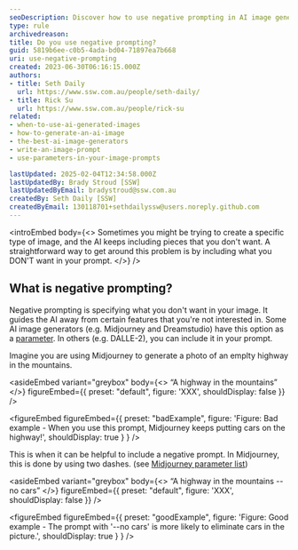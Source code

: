 ```yaml
---
seoDescription: Discover how to use negative prompting in AI image generation to create clearer results by excluding unwanted elements in Midjourney, DALL-E-2, and other tools.
type: rule
archivedreason:
title: Do you use negative prompting?
guid: 5819b6ee-c0b5-4ada-bd04-71897ea7b668
uri: use-negative-prompting
created: 2023-06-30T06:16:15.000Z
authors:
- title: Seth Daily
  url: https://www.ssw.com.au/people/seth-daily/
- title: Rick Su
  url: https://www.ssw.com.au/people/rick-su
related:
- when-to-use-ai-generated-images
- how-to-generate-an-ai-image
- the-best-ai-image-generators
- write-an-image-prompt
- use-parameters-in-your-image-prompts

lastUpdated: 2025-02-04T12:34:58.000Z
lastUpdatedBy: Brady Stroud [SSW]
lastUpdatedByEmail: bradystroud@ssw.com.au
createdBy: Seth Daily [SSW]
createdByEmail: 130118701+sethdailyssw@users.noreply.github.com
---
```


<introEmbed
  body={<>
Sometimes you might be trying to create a specific type of image, and the AI keeps including pieces that you don't want. A straightforward way to get around this problem is by including what you DON'T want in your prompt.
  </>}
/>
## What is negative prompting?

Negative prompting is specifying what you don't want in your image. It guides the AI away from certain features that you're not interested in. Some AI image generators (e.g. Midjourney and Dreamstudio) have this option as a [parameter](/use-parameters-in-your-image-prompts/). In others (e.g. DALLE-2), you can include it in your prompt.

Imagine you are using Midjourney to generate a photo of an emplty highway in the mountains.

<asideEmbed
  variant="greybox"
  body={<>
    “A highway in the mountains”
  </>}
  figureEmbed={{
    preset: "default",
    figure: 'XXX',
    shouldDisplay: false
  }}
/>

<figureEmbed figureEmbed={{
  preset: "badExample",
  figure: 'Figure: Bad example - When you use this prompt, Midjourney keeps putting cars on the highway!',
  shouldDisplay: true
} } />


This is when it can be helpful to include a negative prompt. In Midjourney, this is done by using two dashes. (see [Midjourney parameter list](https://docs.midjourney.com/docs/parameter-list))

<asideEmbed
  variant="greybox"
  body={<>
    “A highway in the mountains --no cars”
  </>}
  figureEmbed={{
    preset: "default",
    figure: 'XXX',
    shouldDisplay: false
  }}
/>

<figureEmbed figureEmbed={{
  preset: "goodExample",
  figure: 'Figure: Good example - The prompt with \'--no cars\' is more likely to eliminate cars in the picture.',
  shouldDisplay: true
} } />
